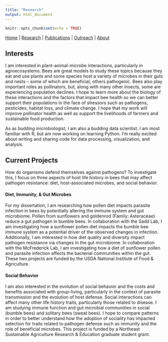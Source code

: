 ```yaml
---
title: "Research"
output: html_document
---
```


```r
knitr::opts_chunk$set(echo = TRUE)
```

[Home](index.html)  |  [Research](research.html)  |  [Publications](pubs.html)  |  [Outreach](outreach.html)  |  [About](about.html)

## Interests

I am interested in plant-animal-microbe interactions, particularly in agroecosystems. Bees are great models to study these topics because they eat and use plants and some species host a variety of microbes in their guts and nests -- some of which are beneficial, others pathogenic. Bees also play important roles as pollinators, but, along with many other insects, some are experiencing population declines. I hope to learn more about the biology of these interactions and the factors that impact bee health so we can better support their populations in the face of stressors such as pathogens, pesticides, habitat loss, and climate change. I hope that my work will improve pollinator health as well as support the livelihoods of farmers and sustainable food production. 

As as budding microbiologist, I am also a budding data scientist. I am most familiar with R, but am now working on learning Python. I'm really excited about writing and sharing code for data processing, visualization, and analysis.


## Current Projects

How do organisms defend themselves against pathogens? To investigate this, I focus on three aspects of host life history in bees that may affect pathogen resistance: diet, host-associated microbes, and social behavior.

#### Diet, Immunity, & Gut Microbes

For my dissertation, I am researching how pollen diet impacts parasite infection in bees by potentially altering the immune system and gut microbiome. Pollen from sunflowers and goldenrod (Family: Asteraceae) reduce a gut pathogen in bumble bees. In collaboration with the Sadd Lab, I am investigating how a sunflower pollen diet impacts the bumble bee immune system as a potential driver of the observed changes in infection. Additionally, I am interested in how diet quality and diversity impact pathogen resistance via changes in the gut microbiome. In collaboration with the McFrederick Lab, I am investigating how a diet of sunflower pollen and parasite infection affects the bacterial communities within the gut. These two projects are funded by the USDA National Institute of Food & Agriculture. 

#### Social Behavior

I am also interested in the evolution of social behavior and the costs and benefits associated with group-living, particularly in the context of parasite transmission and the evolution of host defense. Social interactions can affect many other life history traits, particularly those related to disease. I am studying immune function and gut microbial communities in social (bumble bees) and solitary bees (sweat bees). I hope to compare patterns in order to better understand how the adoption of sociality has impacted selection for traits related to pathogen defense such as immunity and the role of beneficial microbes. This project is funded by a Northeast Sustainable Agriculture Research & Education graduate student grant. 
